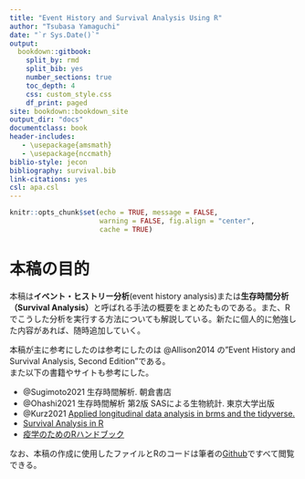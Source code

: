 ```yaml
--- 
title: "Event History and Survival Analysis Using R"
author: "Tsubasa Yamaguchi"
date: "`r Sys.Date()`"
output: 
  bookdown::gitbook:
    split_by: rmd  
    split_bib: yes  
    number_sections: true   
    toc_depth: 4 
    css: custom_style.css   
    df_print: paged  
site: bookdown::bookdown_site  
output_dir: "docs"  
documentclass: book  
header-includes:
   - \usepackage{amsmath}
   - \usepackage{nccmath}
biblio-style: jecon    
bibliography: survival.bib   
link-citations: yes
csl: apa.csl
---
```


```r
knitr::opts_chunk$set(echo = TRUE, message = FALSE,
                      warning = FALSE, fig.align = "center",
                      cache = TRUE)
```

# 本稿の目的 {-}   
本稿は**イベント・ヒストリー分析**(event history analysis)または**生存時間分析（Survival Analysis）**と呼ばれる手法の概要をまとめたものである。また、Rでこうした分析を実行する方法についても解説している。新たに個人的に勉強した内容があれば、随時追加していく。      

本稿が主に参考にしたのは参考にしたのは @Allison2014 の"Event History and Survival Analysis, Second Edition"である。  
また以下の書籍やサイトも参考にした。  

- @Sugimoto2021 生存時間解析. 朝倉書店  
- @Ohashi2021 生存時間解析 第2版 SASによる生物統計. 東京大学出版  
- @Kurz2021 [Applied longitudinal data analysis in brms and the tidyverse.](https://bookdown.org/content/4253/)  
- [Survival Analysis in R](https://www.emilyzabor.com/tutorials/survival_analysis_in_r_tutorial.html)  
- [疫学のためのRハンドブック](https://epirhandbook.com/jp/survival-analysis.html)  

なお、本稿の作成に使用したファイルとRのコードは筆者の[Github](https://github.com/TsubasaYamaguchi-jinrui/SurvivalAnalysis)ですべて閲覧できる。  


